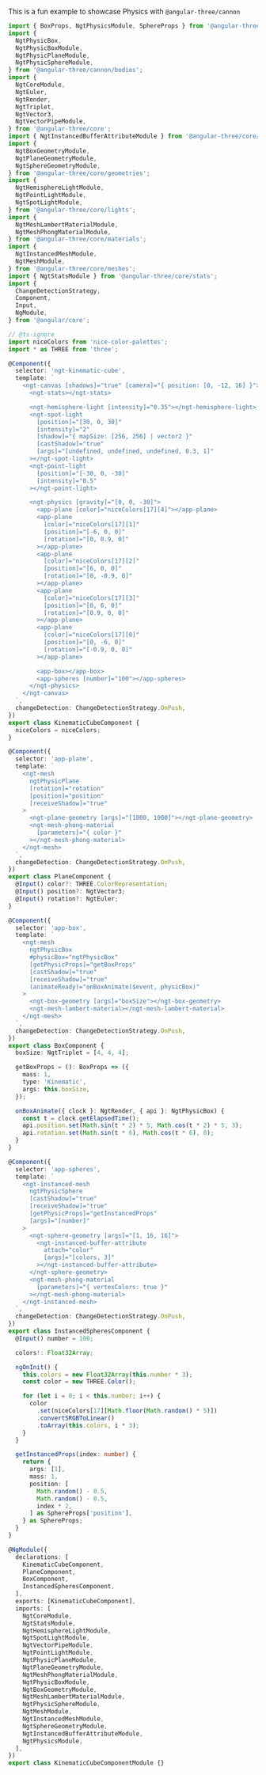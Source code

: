 
This is a fun example to showcase Physics with `@angular-three/cannon`

```ts
import { BoxProps, NgtPhysicsModule, SphereProps } from '@angular-three/cannon';
import {
  NgtPhysicBox,
  NgtPhysicBoxModule,
  NgtPhysicPlaneModule,
  NgtPhysicSphereModule,
} from '@angular-three/cannon/bodies';
import {
  NgtCoreModule,
  NgtEuler,
  NgtRender,
  NgtTriplet,
  NgtVector3,
  NgtVectorPipeModule,
} from '@angular-three/core';
import { NgtInstancedBufferAttributeModule } from '@angular-three/core/attributes';
import {
  NgtBoxGeometryModule,
  NgtPlaneGeometryModule,
  NgtSphereGeometryModule,
} from '@angular-three/core/geometries';
import {
  NgtHemisphereLightModule,
  NgtPointLightModule,
  NgtSpotLightModule,
} from '@angular-three/core/lights';
import {
  NgtMeshLambertMaterialModule,
  NgtMeshPhongMaterialModule,
} from '@angular-three/core/materials';
import {
  NgtInstancedMeshModule,
  NgtMeshModule,
} from '@angular-three/core/meshes';
import { NgtStatsModule } from '@angular-three/core/stats';
import {
  ChangeDetectionStrategy,
  Component,
  Input,
  NgModule,
} from '@angular/core';

// @ts-ignore
import niceColors from 'nice-color-palettes';
import * as THREE from 'three';

@Component({
  selector: 'ngt-kinematic-cube',
  template: `
    <ngt-canvas [shadows]="true" [camera]="{ position: [0, -12, 16] }">
      <ngt-stats></ngt-stats>

      <ngt-hemisphere-light [intensity]="0.35"></ngt-hemisphere-light>
      <ngt-spot-light
        [position]="[30, 0, 30]"
        [intensity]="2"
        [shadow]="{ mapSize: [256, 256] | vector2 }"
        [castShadow]="true"
        [args]="[undefined, undefined, undefined, 0.3, 1]"
      ></ngt-spot-light>
      <ngt-point-light
        [position]="[-30, 0, -30]"
        [intensity]="0.5"
      ></ngt-point-light>

      <ngt-physics [gravity]="[0, 0, -30]">
        <app-plane [color]="niceColors[17][4]"></app-plane>
        <app-plane
          [color]="niceColors[17][1]"
          [position]="[-6, 0, 0]"
          [rotation]="[0, 0.9, 0]"
        ></app-plane>
        <app-plane
          [color]="niceColors[17][2]"
          [position]="[6, 0, 0]"
          [rotation]="[0, -0.9, 0]"
        ></app-plane>
        <app-plane
          [color]="niceColors[17][3]"
          [position]="[0, 6, 0]"
          [rotation]="[0.9, 0, 0]"
        ></app-plane>
        <app-plane
          [color]="niceColors[17][0]"
          [position]="[0, -6, 0]"
          [rotation]="[-0.9, 0, 0]"
        ></app-plane>

        <app-box></app-box>
        <app-spheres [number]="100"></app-spheres>
      </ngt-physics>
    </ngt-canvas>
  `,
  changeDetection: ChangeDetectionStrategy.OnPush,
})
export class KinematicCubeComponent {
  niceColors = niceColors;
}

@Component({
  selector: 'app-plane',
  template: `
    <ngt-mesh
      ngtPhysicPlane
      [rotation]="rotation"
      [position]="position"
      [receiveShadow]="true"
    >
      <ngt-plane-geometry [args]="[1000, 1000]"></ngt-plane-geometry>
      <ngt-mesh-phong-material
        [parameters]="{ color }"
      ></ngt-mesh-phong-material>
    </ngt-mesh>
  `,
  changeDetection: ChangeDetectionStrategy.OnPush,
})
export class PlaneComponent {
  @Input() color?: THREE.ColorRepresentation;
  @Input() position?: NgtVector3;
  @Input() rotation?: NgtEuler;
}

@Component({
  selector: 'app-box',
  template: `
    <ngt-mesh
      ngtPhysicBox
      #physicBox="ngtPhysicBox"
      [getPhysicProps]="getBoxProps"
      [castShadow]="true"
      [receiveShadow]="true"
      (animateReady)="onBoxAnimate($event, physicBox)"
    >
      <ngt-box-geometry [args]="boxSize"></ngt-box-geometry>
      <ngt-mesh-lambert-material></ngt-mesh-lambert-material>
    </ngt-mesh>
  `,
  changeDetection: ChangeDetectionStrategy.OnPush,
})
export class BoxComponent {
  boxSize: NgtTriplet = [4, 4, 4];

  getBoxProps = (): BoxProps => ({
    mass: 1,
    type: 'Kinematic',
    args: this.boxSize,
  });

  onBoxAnimate({ clock }: NgtRender, { api }: NgtPhysicBox) {
    const t = clock.getElapsedTime();
    api.position.set(Math.sin(t * 2) * 5, Math.cos(t * 2) * 5, 3);
    api.rotation.set(Math.sin(t * 6), Math.cos(t * 6), 0);
  }
}

@Component({
  selector: 'app-spheres',
  template: `
    <ngt-instanced-mesh
      ngtPhysicSphere
      [castShadow]="true"
      [receiveShadow]="true"
      [getPhysicProps]="getInstancedProps"
      [args]="[number]"
    >
      <ngt-sphere-geometry [args]="[1, 16, 16]">
        <ngt-instanced-buffer-attribute
          attach="color"
          [args]="[colors, 3]"
        ></ngt-instanced-buffer-attribute>
      </ngt-sphere-geometry>
      <ngt-mesh-phong-material
        [parameters]="{ vertexColors: true }"
      ></ngt-mesh-phong-material>
    </ngt-instanced-mesh>
  `,
  changeDetection: ChangeDetectionStrategy.OnPush,
})
export class InstancedSpheresComponent {
  @Input() number = 100;

  colors!: Float32Array;

  ngOnInit() {
    this.colors = new Float32Array(this.number * 3);
    const color = new THREE.Color();

    for (let i = 0; i < this.number; i++) {
      color
        .set(niceColors[17][Math.floor(Math.random() * 5)])
        .convertSRGBToLinear()
        .toArray(this.colors, i * 3);
    }
  }

  getInstancedProps(index: number) {
    return {
      args: [1],
      mass: 1,
      position: [
        Math.random() - 0.5,
        Math.random() - 0.5,
        index * 2,
      ] as SphereProps['position'],
    } as SphereProps;
  }
}

@NgModule({
  declarations: [
    KinematicCubeComponent,
    PlaneComponent,
    BoxComponent,
    InstancedSpheresComponent,
  ],
  exports: [KinematicCubeComponent],
  imports: [
    NgtCoreModule,
    NgtStatsModule,
    NgtHemisphereLightModule,
    NgtSpotLightModule,
    NgtVectorPipeModule,
    NgtPointLightModule,
    NgtPhysicPlaneModule,
    NgtPlaneGeometryModule,
    NgtMeshPhongMaterialModule,
    NgtPhysicBoxModule,
    NgtBoxGeometryModule,
    NgtMeshLambertMaterialModule,
    NgtPhysicSphereModule,
    NgtMeshModule,
    NgtInstancedMeshModule,
    NgtSphereGeometryModule,
    NgtInstancedBufferAttributeModule,
    NgtPhysicsModule,
  ],
})
export class KinematicCubeComponentModule {}
```

<Story id="examples-kinematic-cube--default" height={480} />
